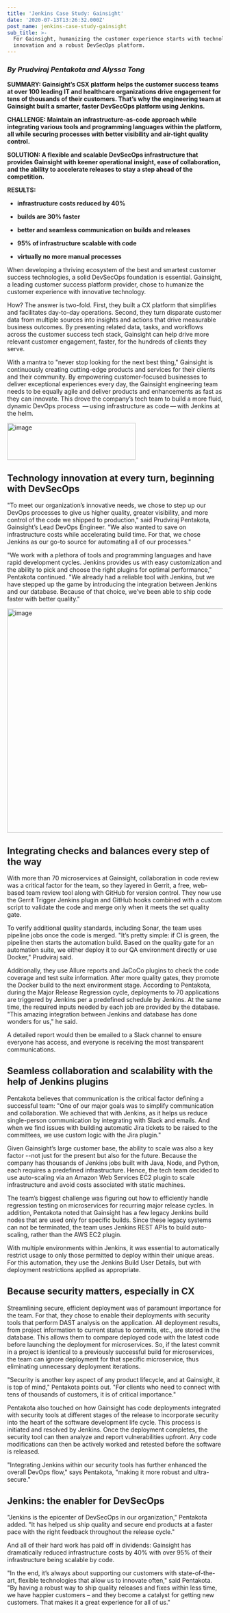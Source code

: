 ```yaml
---
title: 'Jenkins Case Study: Gainsight'
date: '2020-07-13T13:26:32.000Z'
post_name: jenkins-case-study-gainsight
sub_title: >-
  For Gainsight, humanizing the customer experience starts with technology
  innovation and a robust DevSecOps platform.
---
```

### *By Prudviraj Pentakota and Alyssa Tong*

**SUMMARY: Gainsight’s CSX platform helps the customer success teams at over 100 leading IT and healthcare organizations drive engagement for tens of thousands of their customers. That’s why the engineering team at Gainsight built a smarter, faster DevSecOps platform using Jenkins.**

**CHALLENGE: Maintain an infrastructure-as-code approach while integrating various tools and programming languages within the platform, all while securing processes with better visibility and air-tight quality control.**

**SOLUTION: A flexible and scalable DevSecOps infrastructure that provides Gainsight with keener operational insight, ease of collaboration, and the ability to accelerate releases to stay a step ahead of the competition.**

**RESULTS:**

-   **infrastructure costs reduced by 40%**

-   **builds are 30% faster**

-   **better and seamless communication on builds and releases**

-   **95% of infrastructure scalable with code**

-   **virtually no more manual processes**

When developing a thriving ecosystem of the best and smartest customer success technologies, a solid DevSecOps foundation is essential. Gainsight, a leading customer success platform provider, chose to humanize the customer experience with innovative technology.

How? The answer is two-fold. First, they built a CX platform that simplifies and facilitates day-to-day operations. Second, they turn disparate customer data from multiple sources into insights and actions that drive measurable business outcomes. By presenting related data, tasks, and workflows across the customer success tech stack, Gainsight can help drive more relevant customer engagement, faster, for the hundreds of clients they serve.

With a mantra to "never stop looking for the next best thing," Gainsight is continuously creating cutting-edge products and services for their clients and their community. By empowering customer-focused businesses to deliver exceptional experiences every day, the Gainsight engineering team needs to be equally agile and deliver products and enhancements as fast as they can innovate. This drove the company’s tech team to build a more fluid, dynamic DevOps process  — using infrastructure as code — with Jenkins at the helm.

<img src="./gainsight-300x86.jpg" width="300" height="86" alt="image" />

## Technology innovation at every turn, beginning with DevSecOps

"To meet our organization’s innovative needs, we chose to step up our DevOps processes to give us higher quality, greater visibility, and more control of the code we shipped to production," said Prudviraj Pentakota, Gainsight’s Lead DevOps Engineer. "We also wanted to save on infrastructure costs while accelerating build time. For that, we chose Jenkins as our go-to source for automating all of our processes."

"We work with a plethora of tools and programming languages and have rapid development cycles. Jenkins provides us with easy customization and the ability to pick and choose the right plugins for optimal performance," Pentakota continued. "We already had a reliable tool with Jenkins, but we have stepped up the game by introducing the integration between Jenkins and our database. Because of that choice, we’ve been able to ship code faster with better quality."

<img src="./IMG_8241-768x522.png" width="768" height="522" alt="image" />

## Integrating checks and balances every step of the way

With more than 70 microservices at Gainsight, collaboration in code review was a critical factor for the team, so they layered in Gerrit, a free, web-based team review tool along with GitHub for version control. They now use the Gerrit Trigger Jenkins plugin and GitHub hooks combined with a custom script to validate the code and merge only when it meets the set quality gate.

To verify additional quality standards, including Sonar, the team uses pipeline jobs once the code is merged. "It’s pretty simple: if CI is green, the pipeline then starts the automation build. Based on the quality gate for an automation suite, we either deploy it to our QA environment directly or use Docker," Prudviraj said.

Additionally, they use Allure reports and JaCoCo plugins to check the code coverage and test suite information. After more quality gates, they promote the Docker build to the next environment stage. According to Pentakota, during the Major Release Regression cycle, deployments to 70 applications are triggered by Jenkins per a predefined schedule by Jenkins. At the same time, the required inputs needed by each job are provided by the database. "This amazing integration between Jenkins and database has done wonders for us," he said.

A detailed report would then be emailed to a Slack channel to ensure everyone has access, and everyone is receiving the most transparent communications.

## Seamless collaboration and scalability with the help of Jenkins plugins

Pentakota believes that communication is the critical factor defining a successful team: "One of our major goals was to simplify communication and collaboration. We achieved that with Jenkins, as it helps us reduce single-person communication by integrating with Slack and emails. And when we find issues with building automatic Jira tickets to be raised to the committees, we use custom logic with the Jira plugin."

Given Gainsight’s large customer base, the ability to scale was also a key factor --not just for the present but also for the future. Because the company has thousands of Jenkins jobs built with Java, Node, and Python, each requires a predefined infrastructure. Hence, the tech team decided to use auto-scaling via an Amazon Web Services EC2 plugin to scale infrastructure and avoid costs associated with static machines.

The team’s biggest challenge was figuring out how to efficiently handle regression testing on microservices for recurring major release cycles. In addition, Pentakota noted that Gainsight has a few legacy Jenkins build nodes that are used only for specific builds. Since these legacy systems can not be terminated, the team uses Jenkins REST APIs to build auto-scaling, rather than the AWS EC2 plugin.

With multiple environments within Jenkins, it was essential to automatically restrict usage to only those permitted to deploy within their unique areas. For this automation, they use the Jenkins Build User Details, but with deployment restrictions applied as appropriate.

## Because security matters, especially in CX

Streamlining secure, efficient deployment was of paramount importance for the team. For that, they chose to enable their deployments with security tools that perform DAST analysis on the application. All deployment results, from project information to current status to commits, etc., are stored in the database. This allows them to compare deployed code with the latest code before launching the deployment for microservices. So, if the latest commit in a project is identical to a previously successful build for microservices, the team can ignore deployment for that specific microservice, thus eliminating unnecessary deployment iterations.

"Security is another key aspect of any product lifecycle, and at Gainsight, it is top of mind," Pentakota points out. "For clients who need to connect with tens of thousands of customers, it is of critical importance."

Pentakota also touched on how Gainsight has code deployments integrated with security tools at different stages of the release to incorporate security into the heart of the software development life cycle. This process is initiated and resolved by Jenkins. Once the deployment completes, the security tool can then analyze and report vulnerabilities upfront. Any code modifications can then be actively worked and retested before the software is released.

"Integrating Jenkins within our security tools has further enhanced the overall DevOps flow," says Pentakota, "making it more robust and ultra-secure."

## Jenkins: the enabler for DevSecOps

"Jenkins is the epicenter of DevSecOps in our organization," Pentakota added. "It has helped us ship quality and secure end products at a faster pace with the right feedback throughout the release cycle."

And all of their hard work has paid off in dividends: Gainsight has dramatically reduced infrastructure costs by 40% with over 95% of their infrastructure being scalable by code.

"In the end, it’s always about supporting our customers with state-of-the-art, flexible technologies that allow us to innovate often," said Pentakota. "By having a robust way to ship quality releases and fixes within less time, we have happier customers – and they become a catalyst for getting new customers. That makes it a great experience for all of us."
